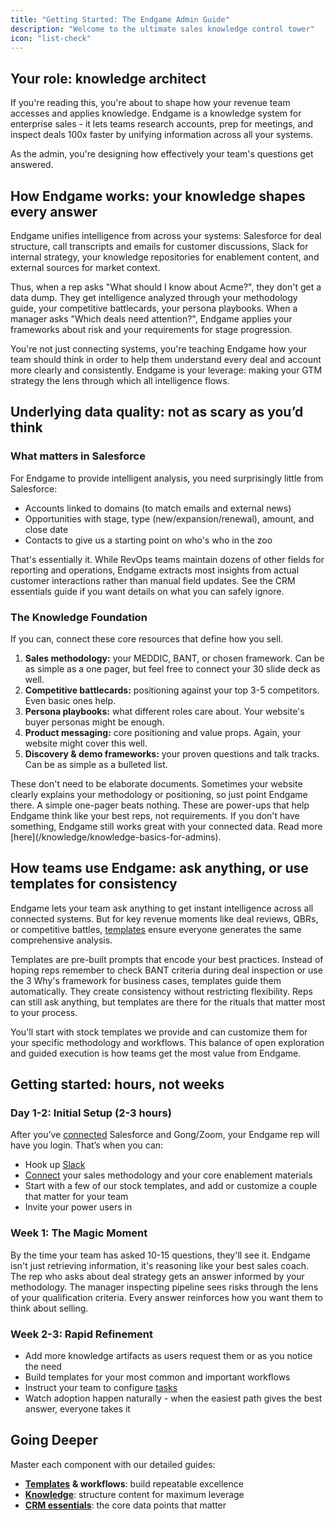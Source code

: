 ```yaml
---
title: "Getting Started: The Endgame Admin Guide"
description: "Welcome to the ultimate sales knowledge control tower"
icon: "list-check"
---
```


## Your role: knowledge architect

If you're reading this, you're about to shape how your revenue team accesses and applies knowledge. Endgame is a knowledge system for enterprise sales - it lets teams research accounts, prep for meetings, and inspect deals 100x faster by unifying information across all your systems.

As the admin, you're designing how effectively your team's questions get answered.

## How Endgame works: your knowledge shapes every answer

Endgame unifies intelligence from across your systems: Salesforce for deal structure, call transcripts and emails for customer discussions, Slack for internal strategy, your knowledge repositories for enablement content, and external sources for market context.

Thus, when a rep asks "What should I know about Acme?", they don't get a data dump. They get intelligence analyzed through your methodology guide, your competitive battlecards, your persona playbooks. When a manager asks "Which deals need attention?", Endgame applies your frameworks about risk and your requirements for stage progression.

You're not just connecting systems, you're teaching Endgame how your team should think in order to help them understand every deal and account more clearly and consistently. Endgame is your leverage: making your GTM strategy the lens through which all intelligence flows.

## Underlying data quality: not as scary as you’d think

### What matters in Salesforce

For Endgame to provide intelligent analysis, you need surprisingly little from Salesforce:

- Accounts linked to domains (to match emails and external news)
- Opportunities with stage, type (new/expansion/renewal), amount, and close date
- Contacts to give us a starting point on who's who in the zoo

That's essentially it. While RevOps teams maintain dozens of other fields for reporting and operations, Endgame extracts most insights from actual customer interactions rather than manual field updates. See the CRM essentials guide if you want details on what you can safely ignore.

### The Knowledge Foundation

If you can, connect these core resources that define how you sell.

1. **Sales methodology:** your MEDDIC, BANT, or chosen framework. Can be as simple as a one pager, but feel free to connect your 30 slide deck as well.
2. **Competitive battlecards:** positioning against your top 3-5 competitors. Even basic ones help.
3. **Persona playbooks:** what different roles care about. Your website's buyer personas might be enough.
4. **Product messaging:** core positioning and value props. Again, your website might cover this well.
5. **Discovery & demo frameworks:** your proven questions and talk tracks. Can be as simple as a bulleted list.

<Tip>
  These don't need to be elaborate documents. Sometimes your website clearly explains your methodology or positioning, so just point Endgame there. A simple one-pager beats nothing. These are power-ups that help Endgame think like your best reps, not requirements. If you don't have something, Endgame still works great with your connected data. Read more [here](/knowledge/knowledge-basics-for-admins).
</Tip>

## How teams use Endgame: ask anything, or use templates for consistency

Endgame lets your team ask anything to get instant intelligence across all connected systems. But for key revenue moments like deal reviews, QBRs, or competitive battles, [templates](/templates/templates-101) ensure everyone generates the same comprehensive analysis.

Templates are pre-built prompts that encode your best practices. Instead of hoping reps remember to check BANT criteria during deal inspection or use the 3 Why's framework for business cases, templates guide them automatically. They create consistency without restricting flexibility. Reps can still ask anything, but templates are there for the rituals that matter most to your process.

You'll start with stock templates we provide and can customize them for your specific methodology and workflows. This balance of open exploration and guided execution is how teams get the most value from Endgame.

## Getting started: hours, not weeks

### Day 1-2: Initial Setup (2-3 hours)

After you’ve [connected](/integrations/initial-connection-to-endgame) Salesforce and Gong/Zoom, your Endgame rep will have you login. That’s when you can:

- Hook up [Slack](/integrations/slack)
- [Connect](/knowledge/file-upload) your sales methodology and your core enablement materials
- Start with a few of our stock templates, and add or customize a couple that matter for your team
- Invite your power users in

### Week 1: The Magic Moment

By the time your team has asked 10-15 questions, they'll see it. Endgame isn't just retrieving information, it's reasoning like your best sales coach. The rep who asks about deal strategy gets an answer informed by your methodology. The manager inspecting pipeline sees risks through the lens of your qualification criteria. Every answer reinforces how you want them to think about selling.

### Week 2-3: Rapid Refinement

- Add more knowledge artifacts as users request them or as you notice the need
- Build templates for your most common and important workflows
- Instruct your team to configure [tasks](/features/tasks)
- Watch adoption happen naturally - when the easiest path gives the best answer, everyone takes it

## Going Deeper

Master each component with our detailed guides:

- [**Templates**](/templates/templates-101) **& workflows**: build repeatable excellence
- [**Knowledge**](/knowledge/knowledge-basics-for-admins): structure content for maximum leverage
- [**CRM essentials**](/integrations/salesforce-essentials-for-admins): the core data points that matter